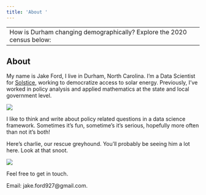 ```yaml
---
title: 'About '
---
```


---
How is Durham changing demographically? Explore the 2020 census below:
---


## About


My name is Jake Ford, I live in Durham, North Carolina. I'm a Data Scientist for [Solstice](https://solstice.us/), working to democratize access to solar energy. Previously, I've worked in policy analysis and applied mathematics at the state and local government level. 


![](/Users/jacobford/Documents/GitHub/Blog//Arizona.png) 


I like to think and write about policy related questions in a data science framework. Sometimes it's fun, sometime's it's serious, hopefully more often than not it's both! 


Here's charlie, our rescue greyhound. You'll probably be seeing him a lot here. Look at that snoot. 


![](/Users/jacobford/Documents/GitHub/Blog//Longest Snoot.png) 


Feel free to get in touch. 


Email: jake.ford927@gmail.com. 




